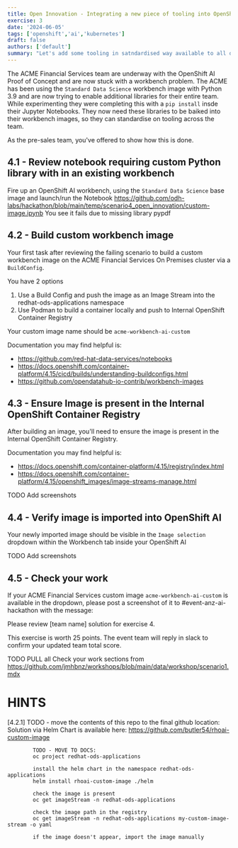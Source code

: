 ```yaml
---
title: Open Innovation - Integrating a new piece of tooling into OpenShift AI Workspace
exercise: 3
date: '2024-06-05'
tags: ['openshift','ai','kubernetes']
draft: false
authors: ['default']
summary: "Let's add some tooling in satndardised way available to all data science users"
---
```


The ACME Financial Services team are underway with the OpenShift AI Proof of Concept and are now stuck with a workbench problem.
The ACME has been using the `Standard Data Science` workbench image with Python 3.9 and are now trying to enable additional libraries for their entire team.
While experimenting they were completing this with a `pip install` insde their Jupyter Notebooks. They now need these libraries to be baiked into their workbench images, so they can standardise on tooling across the team.

As the pre-sales team, you've offered to show how this is done.


## 4.1 - Review notebook requiring custom Python library with in an existing workbench
Fire up an OpenShift AI workbench, using the `Standard Data Science` base image and launch/run the Notebook https://github.com/odh-labs/hackathon/blob/main/temp/scenario4_open_innovation/custom-image.ipynb
You see it fails due to missing library pypdf


## 4.2 - Build custom workbench image
Your first task after reviewing the failing scenario to build a custom workbench image on the ACME Financial Services On Premises cluster via a `BuildConfig`.  

You have 2 options 
1) Use a Build Config and push the image as an Image Stream into the  redhat-ods-applications  namespace
2) Use Podman to build a container locally and push to Internal OpenShift Container Registry

Your custom image name should be `acme-workbench-ai-custom`

Documentation you may find helpful is:
- https://github.com/red-hat-data-services/notebooks
- https://docs.openshift.com/container-platform/4.15/cicd/builds/understanding-buildconfigs.html
- https://github.com/opendatahub-io-contrib/workbench-images


## 4.3 - Ensure Image is present in the Internal OpenShift Container Registry
After building an image, you'll need to ensure the image is present in the Internal OpenShift Container Registry.

Documentation you may find helpful is:
- https://docs.openshift.com/container-platform/4.15/registry/index.html
- https://docs.openshift.com/container-platform/4.15/openshift_images/image-streams-manage.html

TODO Add screenshots

## 4.4 - Verify image is imported into OpenShift AI
Your newly imported image should be visible in the `Image selection` dropdown within the Workbench tab inside your OpenShift AI 

TODO Add screenshots

## 4.5 - Check your work
If your ACME Financial Services custom image  `acme-workbench-ai-custom` is available in the dropdown, please post a screenshot of it to  #event-anz-ai-hackathon with the message:

Please review [team name] solution for exercise 4.

This exercise is worth 25 points. The event team will reply in slack to confirm your updated team total score.


TODO PULL all Check your work sections from https://github.com/jmhbnz/workshops/blob/main/data/workshop/scenario1.mdx


# HINTS
[4.2.1] TODO - move the contents of this repo to the final github location:
Solution via Helm Chart is available here: https://github.com/butler54/rhoai-custom-image

            TODO - MOVE TO DOCS:
            oc project redhat-ods-applications

            install the helm chart in the namespace redhat-ods-applications
            helm install rhoai-custom-image ./helm

            check the image is present
            oc get imageStream -n redhat-ods-applications

            check the image path in the registry
            oc get imageStream -n redhat-ods-applications my-custom-image-stream -o yaml

            if the image doesn't appear, import the image manually


